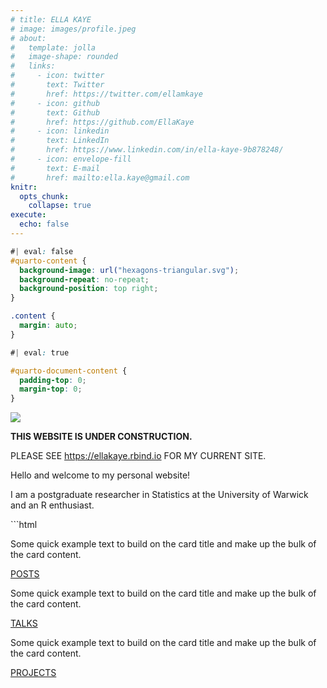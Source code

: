 ```yaml
---
# title: ELLA KAYE
# image: images/profile.jpeg
# about:
#   template: jolla
#   image-shape: rounded
#   links:
#     - icon: twitter
#       text: Twitter
#       href: https://twitter.com/ellamkaye
#     - icon: github
#       text: Github
#       href: https://github.com/EllaKaye
#     - icon: linkedin
#       text: LinkedIn
#       href: https://www.linkedin.com/in/ella-kaye-9b878248/
#     - icon: envelope-fill
#       text: E-mail 
#       href: mailto:ella.kaye@gmail.com
knitr:
  opts_chunk: 
    collapse: true
execute: 
  echo: false
---
```


```css
#| eval: false
#quarto-content {
  background-image: url("hexagons-triangular.svg");
  background-repeat: no-repeat;
  background-position: top right;
}

.content {
  margin: auto;
}
```

```css
#| eval: true

#quarto-document-content {
  padding-top: 0;
  margin-top: 0;
}
```

:::{.column-screen}
![](hexagons-triangular.svg)
:::

**THIS WEBSITE IS UNDER CONSTRUCTION.**

PLEASE SEE <https://ellakaye.rbind.io> FOR MY CURRENT SITE.

Hello and welcome to my personal website!

I am a postgraduate researcher in Statistics at the University of Warwick and an R enthusiast.

::: {.grid}

::: {.g-col-12 .g-col-md-4}
```html
<div class="card">
<div class="card-body">
<p class="card-text">Some quick example text to build on the card title and make up the bulk of the card content.</p>
<a href="#" class="icon-link heading-font">POSTS</a>
</div>
</div>
:::

::: {.g-col-12 .g-col-md-4}
<div class="card">
<div class="card-body">
<p class="card-text">Some quick example text to build on the card title and make up the bulk of the card content.</p>
<a href="#" class="icon-link second-color heading-font">TALKS</a>
</div>
</div>
:::

::: {.g-col-12 .g-col-md-4}
<div class="card">
<div class="card-body">
<p class="card-text">Some quick example text to build on the card title and make up the bulk of the card content.</p>
<a href="#" class="icon-link third-color heading-font">PROJECTS</a>
</div>
</div>
:::
:::
